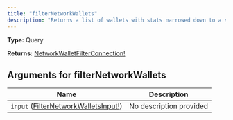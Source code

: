 ```yaml
---
title: "filterNetworkWallets"
description: "Returns a list of wallets with stats narrowed down to a specific network."
---
```


**Type:** Query

**Returns:** [NetworkWalletFilterConnection!](/api-reference/types/networkwalletfilterconnection)

## Arguments for filterNetworkWallets

| Name | Description |
|------|-------------|
| `input` ([FilterNetworkWalletsInput!](/api-reference/types/filternetworkwalletsinput)) | No description provided |

